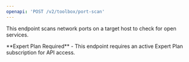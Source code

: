 ```yaml
---
openapi: 'POST /v2/toolbox/port-scan'
---
```


This endpoint scans network ports on a target host to check for open services.

<Info>
**Expert Plan Required** - This endpoint requires an active Expert Plan subscription for API access.
</Info> 

